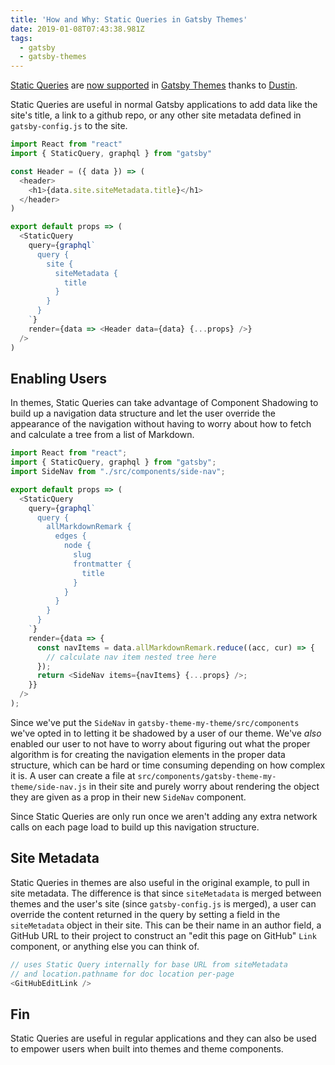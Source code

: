 ```yaml
---
title: 'How and Why: Static Queries in Gatsby Themes'
date: 2019-01-08T07:43:38.981Z
tags:
  - gatsby
  - gatsby-themes
---
```

[Static Queries](https://www.gatsbyjs.org/docs/static-query/) are [now supported](https://github.com/gatsbyjs/gatsby/pull/10786) in [Gatsby Themes](https://www.gatsbyjs.org/blog/2018-11-11-introducing-gatsby-themes/) thanks to [Dustin](https://twitter.com/SchauDustin).

Static Queries are useful in normal Gatsby applications to add data like the site's title, a link to a github repo, or any other site metadata defined in `gatsby-config.js` to the site.

```js
import React from "react"
import { StaticQuery, graphql } from "gatsby"

const Header = ({ data }) => (
  <header>
    <h1>{data.site.siteMetadata.title}</h1>
  </header>
)

export default props => (
  <StaticQuery
    query={graphql`
      query {
        site {
          siteMetadata {
            title
          }
        }
      }
    `}
    render={data => <Header data={data} {...props} />}
  />
)
```

## Enabling Users

In themes, Static Queries can take advantage of Component Shadowing to build up a navigation data structure and let the user override the appearance of the navigation without having to worry about how to fetch and calculate a tree from a list of Markdown.

```js
import React from "react";
import { StaticQuery, graphql } from "gatsby";
import SideNav from "./src/components/side-nav";

export default props => (
  <StaticQuery
    query={graphql`
      query {
        allMarkdownRemark {
          edges {
            node {
              slug
              frontmatter {
                title
              }
            }
          }
        }
      }
    `}
    render={data => {
      const navItems = data.allMarkdownRemark.reduce((acc, cur) => {
        // calculate nav item nested tree here
      });
      return <SideNav items={navItems} {...props} />;
    }}
  />
);
```

Since we've put the `SideNav` in `gatsby-theme-my-theme/src/components` we've opted in to letting it be shadowed by a user of our theme. We've *also* enabled our user to not have to worry about figuring out what the proper algorithm is for creating the navigation elements in the proper data structure, which can be hard or time consuming depending on how complex it is. A user can create a file at `src/components/gatsby-theme-my-theme/side-nav.js` in their site and purely worry about rendering the object they are given as a prop in their new `SideNav` component.

Since Static Queries are only run once we aren't adding any extra network calls on each page load to build up this navigation structure.

## Site Metadata

Static Queries in themes are also useful in the original example, to pull in site metadata. The difference is that since `siteMetadata` is merged between themes and the user's site (since `gatsby-config.js` is merged), a user can override the content returned in the query by setting a field in the `siteMetadata` object in their site. This can be their name in an author field, a GitHub URL to their project to construct an "edit this page on GitHub" `Link` component, or anything else you can think of.

```js
// uses Static Query internally for base URL from siteMetadata
// and location.pathname for doc location per-page
<GitHubEditLink />
```

## Fin

Static Queries are useful in regular applications and they can also be used to empower users when built into themes and theme components.
